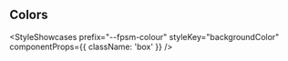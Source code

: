 
## Colors

<StyleShowcases
  prefix="--fpsm-colour"
  styleKey="backgroundColor"
  componentProps={{ className: 'box' }}
/>
